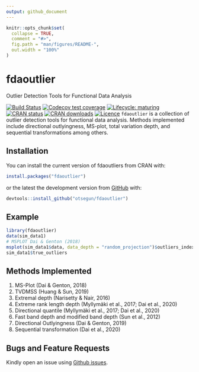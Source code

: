```yaml
---
output: github_document
---
```


<!-- README.md is generated from README.Rmd. Please edit that file -->

```r
knitr::opts_chunk$set(
  collapse = TRUE,
  comment = "#>",
  fig.path = "man/figures/README-",
  out.width = "100%"
)
```
# fdaoutlier
Outlier Detection Tools for Functional Data Analysis

<!-- badges: start -->

[![Build Status](https://travis-ci.com/otsegun/fdaoutlier.svg?token=is9BrWwNvqBGoneFkbEL&branch=master)](https://travis-ci.com/otsegun/fdaoutlier)
[![Codecov test coverage](https://codecov.io/gh/otsegun/fdaoutlier/branch/master/graph/badge.svg)](https://codecov.io/gh/otsegun/fdaoutlier?branch=master&token=0c40801f-206f-4bb4-9b3b-5f493a3130c9)
[![Lifecycle: maturing](https://img.shields.io/badge/lifecycle-maturing-blue.svg)](https://www.tidyverse.org/lifecycle/#maturing)
[![CRAN status](https://www.r-pkg.org/badges/version/fdaoutlier)](https://CRAN.R-project.org/package=fdaoutlier)
[![CRAN downloads](https://cranlogs.r-pkg.org/badges/grand-total/fdaoutlier)](https://cran.r-project.org/package=fdaoutlier)
[![Licence](https://img.shields.io/badge/licence-GPL--3-blue.svg)](https://www.gnu.org/licenses/gpl-3.0.en.html)
<!-- badges: end -->
`fdaoutlier` is a collection of outlier detection tools for functional data analysis. Methods implemented include directional outlyingness, MS-plot, total variation depth, and sequential transformations among others. 

## Installation
You can install the current version of fdaoutliers from CRAN with:

```r
install.packages("fdaoutlier")
```

or the latest the development version from [GitHub](https://github.com/) with:

```r
devtools::install_github("otsegun/fdaoutlier")
```

## Example

```r
library(fdaoutlier)
data(sim_data1)
# MSPLOT Dai & Genton (2018)
msplot(sim_data1$data, data_depth = "random_projection")$outliers_index
sim_data1$true_outliers
```

## Methods Implemented
1. MS-Plot (Dai & Genton, 2018)
2. TVDMSS (Huang & Sun, 2019)
3. Extremal depth (Narisetty & Nair, 2016)
4. Extreme rank length depth (Myllymäki et al., 2017; Dai et al., 2020)
5. Directional quantile (Myllymäki et al., 2017; Dai et al., 2020)
6. Fast band depth and modified band depth (Sun et al., 2012)
7. Directional Outlyingness (Dai & Genton, 2019)
8. Sequential transformation (Dai et al., 2020)

## Bugs and Feature Requests
Kindly open an issue using [Github issues](https://github.com/moviedo5/fdaoutlier/issues).
